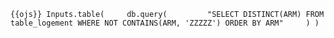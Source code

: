 ```{{ojs}}
Inputs.table(
    db.query(
        "SELECT DISTINCT(ARM) FROM table_logement WHERE NOT CONTAINS(ARM, 'ZZZZZ') ORDER BY ARM"
    )
)
```




